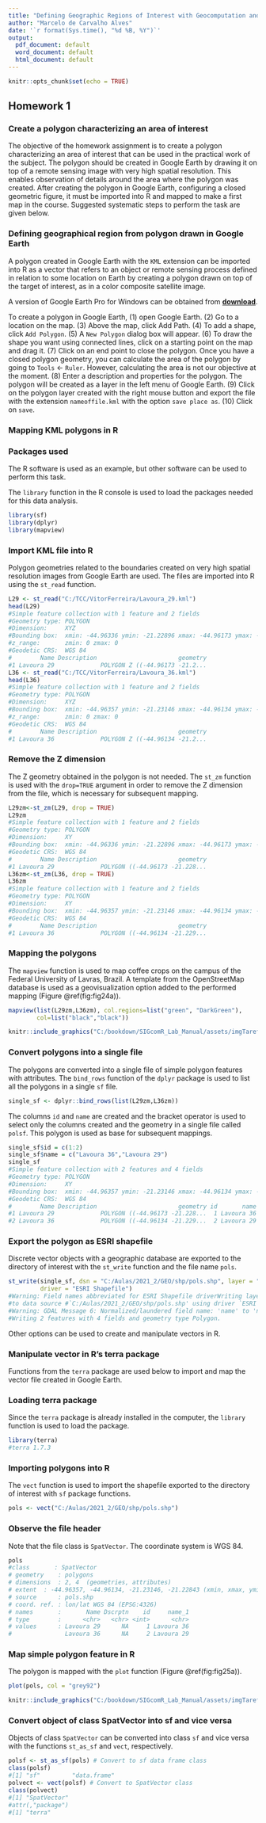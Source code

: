 ---
title: "Defining Geographic Regions of Interest with Geocomputation and R"
author: "Marcelo de Carvalho Alves"
date: '`r format(Sys.time(), "%d %B, %Y")`'
output: 
  pdf_document: default
  word_document: default
  html_document: default
---

```{r setup, include=FALSE}
knitr::opts_chunk$set(echo = TRUE)
```

## Homework 1


### Create a polygon characterizing an area of interest

The objective of the homework assignment is to create a polygon characterizing an area of interest that can be used in the practical work of the subject. The polygon should be created in Google Earth by drawing it on top of a remote sensing image with very high spatial resolution. This enables observation of details around the area where the polygon was created. After creating the polygon in Google Earth, configuring a closed geometric figure, it must be imported into R and mapped to make a first map in the course. Suggested systematic steps to perform the task are given below.




### Defining geographical region from polygon drawn in Google Earth

A polygon created in Google Earth with the `KML` extension can be imported into R as a vector that refers to an object or remote sensing process defined in relation to some location on Earth by creating a polygon drawn on top of the target of interest, as in a color composite satellite image. 

A version of Google Earth Pro for Windows can be obtained from [**download**](https://www.google.com/earth/versions/#download-pro).

To create a polygon in Google Earth, (1) open Google Earth. (2) Go to a location on the map. (3) Above the map, click Add Path. (4) To add a shape, click `Add Polygon`. (5)
 A `New Polygon` dialog box will appear. (6) To draw the shape you want using connected lines, click on a starting point on the map and drag it. (7) Click on an end point to close the polygon. Once you have a closed polygon geometry, you can calculate the area of the polygon by going to `Tools` <- `Ruler`. However, calculating the area is not our objective at the moment. (8) Enter a description and properties for the polygon. The polygon will be created as a layer in the left menu of Google Earth. (9) Click on the polygon layer created with the right mouse button and export the file with the extension `nameoffile.kml` with the option `save place as`. (10) Click on `save`.


### Mapping KML polygons in R 


### Packages used

The R software is used as an example, but other software can be used to perform this task. 

The `library` function in the R console is used to load the packages needed for this data analysis. 

```{r, eval=FALSE, echo=T, include=T}
library(sf)
library(dplyr)
library(mapview)
```



### Import KML file into R

Polygon geometries related to the boundaries created on very high spatial resolution images from Google Earth are used. The files are imported into R using the `st_read` function. 

```{r, eval=F, echo=T}
L29 <- st_read("C:/TCC/VitorFerreira/Lavoura_29.kml") 
head(L29)
#Simple feature collection with 1 feature and 2 fields
#Geometry type: POLYGON
#Dimension:     XYZ
#Bounding box:  xmin: -44.96336 ymin: -21.22896 xmax: -44.96173 ymax: -21.22843
#z_range:       zmin: 0 zmax: 0
#Geodetic CRS:  WGS 84
#        Name Description                       geometry
#1 Lavoura 29             POLYGON Z ((-44.96173 -21.2...
L36 <- st_read("C:/TCC/VitorFerreira/Lavoura_36.kml") 
head(L36)
#Simple feature collection with 1 feature and 2 fields
#Geometry type: POLYGON
#Dimension:     XYZ
#Bounding box:  xmin: -44.96357 ymin: -21.23146 xmax: -44.96134 ymax: -21.22897
#z_range:       zmin: 0 zmax: 0
#Geodetic CRS:  WGS 84
#        Name Description                       geometry
#1 Lavoura 36             POLYGON Z ((-44.96134 -21.2...
```




### Remove the Z dimension

The Z geometry obtained in the polygon is not needed. The `st_zm` function is used with the `drop=TRUE` argument in order to remove the Z dimension from the file, which is necessary for subsequent mapping.

```{r, eval=F, echo=T}
L29zm<-st_zm(L29, drop = TRUE)
L29zm
#Simple feature collection with 1 feature and 2 fields
#Geometry type: POLYGON
#Dimension:     XY
#Bounding box:  xmin: -44.96336 ymin: -21.22896 xmax: -44.96173 ymax: -21.22843
#Geodetic CRS:  WGS 84
#        Name Description                       geometry
#1 Lavoura 29             POLYGON ((-44.96173 -21.228...
L36zm<-st_zm(L36, drop = TRUE)
L36zm
#Simple feature collection with 1 feature and 2 fields
#Geometry type: POLYGON
#Dimension:     XY
#Bounding box:  xmin: -44.96357 ymin: -21.23146 xmax: -44.96134 ymax: -21.22897
#Geodetic CRS:  WGS 84
#        Name Description                       geometry
#1 Lavoura 36             POLYGON ((-44.96134 -21.229...
```


### Mapping the polygons 


The `mapview` function is used to map coffee crops on the campus of the Federal University of Lavras, Brazil. A template from the OpenStreetMap database is used as a geovisualization option added to the performed mapping (Figure \@ref(fig:fig24a)).


```{r, eval=F, echo=T}
mapview(list(L29zm,L36zm), col.regions=list("green", "DarkGreen"), 
        col=list("black","black"))
```

```{r  fig24a, echo=FALSE, out.width = '100%', fig.align="center", fig.cap="Mapping coffee crops mapped using geocomputation techniques in Google Earth and R."}

knitr::include_graphics("C:/bookdown/SIGcomR_Lab_Manual/assets/imgTarefa/lavouras2936.png")

``` 

### Convert polygons into a single file

The polygons are converted into a single file of simple polygon features with attributes. The `bind_rows` function of the `dplyr` package is used to list all the polygons in a single `sf` file. 

```{r, eval=FALSE, echo=T, include=T}
single_sf <- dplyr::bind_rows(list(L29zm,L36zm))
```

The columns `id` and `name` are created and the bracket operator is used to select only the columns created and the geometry in a single file called `polsf`. This polygon is used as base for subsequent mappings.

```{r, eval=FALSE, echo=T, include=T}
single_sf$id = c(1:2)
single_sf$name = c("Lavoura 36","Lavoura 29")
single_sf
#Simple feature collection with 2 features and 4 fields
#Geometry type: POLYGON
#Dimension:     XY
#Bounding box:  xmin: -44.96357 ymin: -21.23146 xmax: -44.96134 ymax: -21.22843
#Geodetic CRS:  WGS 84
#        Name Description                       geometry id       name
#1 Lavoura 29             POLYGON ((-44.96173 -21.228...  1 Lavoura 36
#2 Lavoura 36             POLYGON ((-44.96134 -21.229...  2 Lavoura 29
```

### Export the polygon as ESRI shapefile

Discrete vector objects with a geographic database are exported to the directory of interest with the `st_write` function and the file name `pols`. 

```{r, eval=F, echo=T}
st_write(single_sf, dsn = "C:/Aulas/2021_2/GEO/shp/pols.shp", layer = "pols.shp",
         driver = "ESRI Shapefile")
#Warning: Field names abbreviated for ESRI Shapefile driverWriting layer `pols' 
#to data source #`C:/Aulas/2021_2/GEO/shp/pols.shp' using driver `ESRI Shapefile'
#Warning: GDAL Message 6: Normalized/laundered field name: 'name' to 'name_1'
#Writing 2 features with 4 fields and geometry type Polygon.
```



Other options can be used to create and manipulate vectors in R.



### Manipulate vector in R's terra package

Functions from the `terra` package are used below to import and map the vector file created in Google Earth.


### Loading terra package

Since the `terra` package is already installed in the computer, the `library` function is used to load the package.

```{r, eval=F, echo=T}
library(terra)
#terra 1.7.3
```

### Importing polygons into R

The `vect` function is used to import the shapefile exported to the directory of interest with `sf` package functions. 

```{r, eval=F, echo=T}
pols <- vect("C:/Aulas/2021_2/GEO/shp/pols.shp")
```


### Observe the file header

Note that the file class is `SpatVector`. The coordinate system is WGS 84.

```{r, eval=F, echo=T}
pols
#class       : SpatVector 
# geometry    : polygons 
# dimensions  : 2, 4  (geometries, attributes)
# extent  : -44.96357, -44.96134, -21.23146, -21.22843 (xmin, xmax, ymin, ymax)
# source      : pols.shp
# coord. ref. : lon/lat WGS 84 (EPSG:4326) 
# names       :       Name Dscrptn    id     name_1
# type        :      <chr>   <chr> <int>      <chr>
# values      : Lavoura 29      NA     1 Lavoura 36
#               Lavoura 36      NA     2 Lavoura 29
```


### Map simple polygon feature in R

The polygon is mapped with the `plot` function (Figure \@ref(fig:fig25a)). 

```{r, eval=F, echo=T}
plot(pols, col = "grey92")
```


```{r  fig25a, echo=FALSE, out.width='100%', fig.align="center", fig.cap="Mapping a geographical region using the terra package."}

knitr::include_graphics("C:/bookdown/SIGcomR_Lab_Manual/assets/imgTarefa/polterra.pdf")

``` 


### Convert object of class SpatVector into sf and vice versa

Objects of class `SpatVector` can be converted into class `sf` and vice versa with the functions `st_as_sf` and `vect`, respectively.

```{r, eval=F, echo=T}
polsf <- st_as_sf(pols) # Convert to sf data frame class
class(polsf)
#[1] "sf"         "data.frame"
polvect <- vect(polsf) # Convert to SpatVector class
class(polvect)
#[1] "SpatVector"
#attr(,"package")
#[1] "terra"
```







